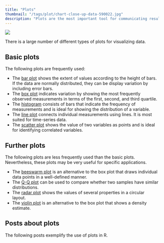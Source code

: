 ```yaml
---
title: "Plots"
thumbnail: "/tags/plot/chart-close-up-data-590022.jpg"
description: "Plots are the most important tool for communicating results. However, choosing the right type of plot can be challenging. Learn here, how to choose between histograms, scatter plots, box plots, and so on."
---
```

<img src="chart-close-up-data-590022.jpg">

There is a large number of different types of plots for visualizing data. 

## Basic plots

The following plots are frequently used:

* The [bar plot](/post/data-visualization/barplot/) shows the extent of values according to the height of bars. If the data are normally distributed, they can be display variation by including error bars.
* The [box plot](/post/data-visualization/boxplot/) indicates variation by showing the most frequently observed measurements in terms of the first, second, and third quartile.
* The [histogram](/post/data-visualization/histogram/) consists of bars that indicate the frequency of measurements and is ideal for showing the distribution of a variable.
* The [line plot](/post/data-visualization/line-plot/) connects individual measurements using lines. It is most suited for time-series data.
* The [scatter plot](/post/data-visualization/scatterplot/) shows the value of two variables as points and is ideal for identifying correlated variables.

## Further plots

The following plots are less frequently used than the basic plots. Nevertheless, these plots may be very useful for specific applications.

* The [beeswarm plot](/post/data-visualization/boxplot_alternatives/) is an alternative to the box plot that draws individual data points in a well-defined manner.
* The [Q-Q plot](/post/statistical_test/signed_wilcox_rank_test/) can be used to compare whether two samples have similar distributions.
* The [radar plot](/post/data-visualization/radar-plot/) shows the values of several properties in a circular layout.
* The [violin plot](/post/data-visualization/boxplot_alternatives/) is an alternative to the box plot that shows a density estimate.

## Posts about plots

The following posts exemplify the use of plots in R.

